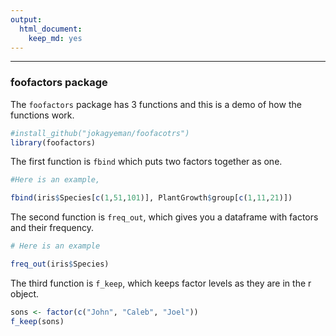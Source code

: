```yaml
---
output: 
  html_document: 
    keep_md: yes
---
```

---
### foofactors package

The `foofactors` package has 3 functions and this is a demo of how the functions work.

```r
#install_github("jokagyeman/foofacotrs")
library(foofactors)
```
The first function is `fbind` which puts two factors together as one.

```r
#Here is an example,

fbind(iris$Species[c(1,51,101)], PlantGrowth$group[c(1,11,21)])
```

The second function is `freq_out`, which gives you a dataframe with factors and their frequency.

```r
# Here is an example

freq_out(iris$Species)

```

The third function is `f_keep`, which keeps factor levels as they are in the r object.

```r
sons <- factor(c("John", "Caleb", "Joel"))
f_keep(sons)
```
